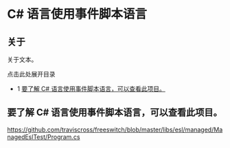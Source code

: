 # C# 语言使用事件脚本语言

## 关于

关于文本。

点击此处展开目录

* 1 [要了解 C# 语言使用事件脚本语言，可以查看此项目。](#for-c-esl-you-might-check-this-project)

## 要了解 C# 语言使用事件脚本语言，可以查看此项目。

<https://github.com/traviscross/freeswitch/blob/master/libs/esl/managed/ManagedEslTest/Program.cs>